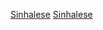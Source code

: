 {{Catnav|頁面分類|地理|国家|按國家分類|各國人物}}
{{Catnav|頁面分類|地理|国家|亚洲国家|斯里蘭卡}}
{{Catnav|頁面分類|各種主題的頁面分類|按國家分類|各國人物}}
{{Catnav|頁面分類|人类社会|人物|各國人物}}
{{Catnav|頁面分類|人物|各國人物}}

[[Category:各族群斯里兰卡人|Sinhalese]]
[[Category:亚洲各民族人物|Sinhalese]]